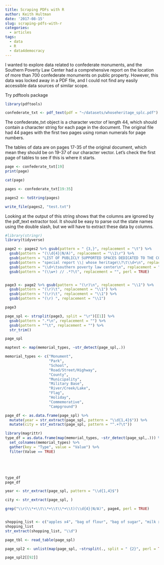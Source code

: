 ```yaml
---
title: Scraping PDFs with R
author: Keith Hultman
date: '2017-08-15'
slug: scraping-pdfs-with-r
categories:
  - articles
tags:
  - data
  - R
  - data4democracy
---
```


I wanted to explore data related to confederate monuments, and the Southern Poverty Law Center had a comprehensive report on the location of more than 700 confederate monuments on public property. However, this data was locked away in a PDF file, and I could not find any easily accessible data sources of similar scope. 

Try pdftools package

```r
library(pdftools)

confederate_txt <- pdf_text(pdf = "~/datasets/whoseheritage_splc.pdf")
```

The confederate_txt object is a character vector of length 44, which should contain a character string for each page in the document. The original file had 44 pages with the first two pages using roman numerals for page numbers. 

The tables of data are on pages 17-35 of the original document, which mean they should be on 19-37 of our character vector. Let's check the first page of tables to see if this is where it starts.

```r
page <- confederate_txt[19] 
print(page)

cat(page)

pages <- confederate_txt[19:35]

pages2 <- toString(pages)

write_file(pages2, "test.txt")
```

Looking at the output of this string shows that the columns are ignored by the pdf_text extractor tool. It should be easy to parse out the state names using the double slash, but we will have to extract these data by columns. 

```r
#library(stringr)
library(tidyverse)

page2 <- pages2 %>% gsub(pattern = " {3,}", replacement = "\t") %>% 
  gsub(pattern = "(\\d{4}|N/A)", replacement = "\\1\r") %>% 
  gsub(pattern = "LIST OF PUBLICLY SUPPORTED SPACES DEDICATED TO THE CONFEDERACY", replacement = "") %>% 
  gsub(pattern = "special report \\| whose heritage\\?\t\\d+\n", replacement = "") %>% 
  gsub(pattern = "\\d+\tsouthern poverty law center\n", replacement = "") %>% 
  gsub(pattern = "(\\w+) // .*?\t", replacement = "", perl = TRUE)


page3 <- page2 %>% gsub(pattern = "(\r)\n", replacement = "\\1") %>% 
  gsub(pattern = "(\r)\t", replacement = "\\1") %>% 
  gsub(pattern = "(\r)\t", replacement = "\\1") %>% 
  gsub(pattern = "(\r) ", replacement = "\\1")

page3

page_spl <- strsplit(page3, split = "\r")[[1]] %>% 
  gsub(pattern = ".*\n", replacement = "") %>% 
  gsub(pattern = "^\t", replacement = "") %>% 
  str_trim()

page_spl

maptest <- map(memorial_types, ~str_detect(page_spl,.))

memorial_types <- c("Monument", 
                    "Park",
                    "School",
                    "Road/Street/Highway",
                    "County",
                    "Municipality",
                    "Military Base",
                    "River/Creek/Lake",
                    "Flag",
                    "Holiday",
                    "Commemorative",
                    "Campground")

page_df <- as.data.frame(page_spl) %>% 
  mutate(year = str_extract(page_spl, pattern = "\\d{1,4}$")) %>% 
  mutate(city = str_extract(page_spl, pattern = "^.+?\t"))

library(magrittr)
type_df = as.data.frame(map(memorial_types, ~str_detect(page_spl,.))) %>% 
  set_colnames(memorial_types) %>% 
  gather(key = "Type", value = "Value") %>% 
  filter(Value == TRUE)





type_df
page_df

year <- str_extract(page_spl, pattern = "\\d{1,4}$")

city <- str_extract(page_spl, )

grep("\\r(\\*+\\t\\*+\\t\\*+\\t)(\\d{4}|N/A)", page4, perl = TRUE)


shopping_list <- c("apples x4", "bag of flour", "bag of sugar", "milk x2")
shopping_list
str_extract(shopping_list, "\\d")

page_tbl <- read_table(page_spl)

page_spl2 <- unlist(map(page_spl, ~strsplit(., split = " {2}", perl = TRUE)))

page_spl2[[92]]
```

